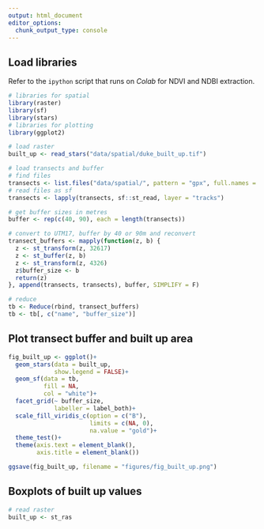 ```yaml
---
output: html_document
editor_options: 
  chunk_output_type: console
---
```


## Load libraries

Refer to the `ipython` script that runs on _Colab_ for NDVI and NDBI extraction.

```r
# libraries for spatial
library(raster)
library(sf)
library(stars)
# libraries for plotting
library(ggplot2)
```

```r
# load raster
built_up <- read_stars("data/spatial/duke_built_up.tif")

# load transects and buffer
# find files
transects <- list.files("data/spatial/", pattern = "gpx", full.names = TRUE)
# read files as sf
transects <- lapply(transects, sf::st_read, layer = "tracks")

# get buffer sizes in metres
buffer <- rep(c(40, 90), each = length(transects))

# convert to UTM17, buffer by 40 or 90m and reconvert
transect_buffers <- mapply(function(z, b) {
  z <- st_transform(z, 32617)
  z <- st_buffer(z, b)
  z <- st_transform(z, 4326)
  z$buffer_size <- b
  return(z)
}, append(transects, transects), buffer, SIMPLIFY = F)

# reduce
tb <- Reduce(rbind, transect_buffers)
tb <- tb[, c("name", "buffer_size")]
```

## Plot transect buffer and built up area

```r
fig_built_up <- ggplot()+
  geom_stars(data = built_up,
             show.legend = FALSE)+
  geom_sf(data = tb, 
          fill = NA,
          col = "white")+
  facet_grid(~ buffer_size,
             labeller = label_both)+
  scale_fill_viridis_c(option = c("B"),
                       limits = c(NA, 0),
                       na.value = "gold")+
  theme_test()+
  theme(axis.text = element_blank(),
        axis.title = element_blank())

ggsave(fig_built_up, filename = "figures/fig_built_up.png")
```

## Boxplots of built up values

```r
# read raster
built_up <- st_ras
```

